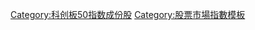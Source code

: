 {{Navbox
| name=STAR 50
| title = {{flagicon|CHN}} [[上证科创板50成份指数|科创板50指数]]成份股（截至2021年6月14日）
|titlestyle=background:lightsteelblue 
| state = {{{state<includeonly>|collapsed</includeonly>}}}
| listclass = hlist
| list1 =
* [[华兴源创]]（688001）
* [[睿创微纳]]（688002）
* [[容百科技]]（688005）
* [[杭可科技]]（688006）
* [[光峰科技]]（688007）
* [[澜起科技]]（688008）
* [[中国通号]]（688009）
* [[中微公司]]（688012）
* [[心脉医疗]]（688016）
* [[乐鑫科技]]（688018）
* [[安集科技]]（688019）
* [[方邦股份]]（688020）
* [[安恒信息]]（688023）
* [[南微医学]]（688029）
* [[传音控股]]（688036）
* [[凯赛生物]]（688065）
* [[航天宏图]]（688066）
* [[虹软科技]]（688088）
* [[申联生物]]（688098）
* [[晶晨股份]]（688099）
* [[威盛信息]]（688100）
* [[金山办公]]（688111）
* [[天奈科技]]（688116）
* [[西部超导]]（688122）
* [[沪硅产业|沪硅产业-U]]（688126）
* [[海尔生物]]（688139）
* [[优刻得|优刻得-W]]（688158）
* [[博瑞医药]]（688166）
* [[石头科技]]（688169）
* [[君实生物|君实生物-U]]（688180）
* [[康希诺|康希诺-U]]（688185）
* [[柏楚电子]]（688188）
* [[道通科技]]（688208）
* [[寒武纪科技|寒武纪-U]]（688256）
* [[泽璟制药|泽璟制药-U]]（688266）
* [[特宝生物]]（688278）
* [[圣湘生物]]（688289）
* [[微芯生物]]（688321）
* [[华熙生物]]（688363）
* [[昊海生科]]（688366）
* [[晶丰明源]]（688368）
* [[嘉元科技]]（688388）
* [[普门科技]]（688389）
* [[华润微电子|华润微]]（688396）
* [[芯原微电子|芯原股份-U]]（688521）
* [[奇安信|奇安信-U]]（688561）
* [[孚能科技]]（688567）
* [[天合光能]]（688599）
* [[中芯国际]]（688981）
* [[九号公司|九号公司-WD]]（689009）
|below=参见：[[上海证券交易所科创板上市公司列表]]
}}<noinclude>
{{collapsible option}}
</noinclude>
[[Category:科创板50指数成份股]]<noinclude>
[[Category:股票市場指數模板]]
</noinclude>